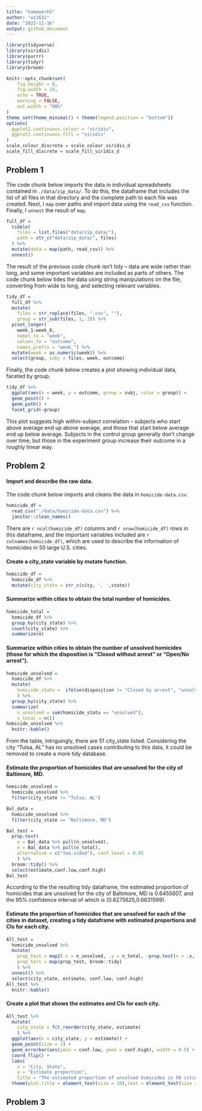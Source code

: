```yaml
---
title: "homework5"
author: "wz2631"
date: "2022-11-16"
output: github_document
---
```


```r
library(tidyverse)
library(viridis)
library(purrr)
library(tidyr)
library(broom)

knitr::opts_chunk$set(
	fig.height = 8,
	fig.width = 10,
	echo = TRUE,
	warning = FALSE,
	out.width = "90%"
)
theme_set(theme_minimal() + theme(legend.position = "bottom"))
options(
  ggplot2.continuous.colour = "viridis",
  ggplot2.continuous.fill = "viridis"
)
scale_colour_discrete = scale_colour_viridis_d
scale_fill_discrete = scale_fill_viridis_d
```

## Problem 1

The code chunk below imports the data in individual spreadsheets contained in `./data/zip_data/`. To do this, the dataframe that includes the list of all files in that directory and the complete path to each file was created. Next, I `map` over paths and import data using the `read_csv` function. Finally, I `unnest` the result of `map`.

```r
full_df = 
  tibble(
    files = list.files("data/zip_data/"),
    path = str_c("data/zip_data/", files)
  ) %>% 
  mutate(data = map(path, read_csv)) %>% 
  unnest()
```

The result of the previous code chunk isn't tidy -- data are wide rather than long, and some important variables are included as parts of others. The code chunk below tides the data using string manipulations on the file, converting from wide to long, and selecting relevant variables. 

```r
tidy_df = 
  full_df %>% 
  mutate(
    files = str_replace(files, ".csv", ""),
    group = str_sub(files, 1, 3)) %>% 
  pivot_longer(
    week_1:week_8,
    names_to = "week",
    values_to = "outcome",
    names_prefix = "week_") %>% 
  mutate(week = as.numeric(week)) %>% 
  select(group, subj = files, week, outcome)
```

Finally, the code chunk below creates a plot showing individual data, faceted by group. 

```r
tidy_df %>% 
  ggplot(aes(x = week, y = outcome, group = subj, color = group)) + 
  geom_point() + 
  geom_path() + 
  facet_grid(~group)
```

This plot suggests high within-subject correlation -- subjects who start above average end up above average, and those that start below average end up below average. Subjects in the control group generally don't change over time, but those in the experiment group increase their outcome in a roughly linear way. 

## Problem 2
#### Import and describe the raw data.
The code chunk below imports and cleans the data in `homicide-data.csv`. 
```r
homicide_df = 
  read_csv("./data/homicide-data.csv") %>% 
  janitor::clean_names()
```
There are `r ncol(homicide_df)` columns and `r nrow(homicide_df)` rows in this dataframe, and the important variables included are `r colnames(homicide_df)`, which are used to describe the information of homicides in 50 large U.S. cities.

#### Create a city_state variable by mutate function.
```r
homicide_df =
  homicide_df %>% 
  mutate(city_state = str_c(city, ', ',state))
```

#### Summarize within cities to obtain the total number of homicides.
```r
homicide_total = 
  homicide_df %>% 
  group_by(city_state) %>% 
  count(city_state) %>% 
  summarize(n) 
```

####  Summarize within cities to obtain the number of unsolved homicides (those for which the disposition is “Closed without arrest” or “Open/No arrest”).
```r
homicide_unsolved = 
  homicide_df %>% 
  mutate(
    homicide_statu =  ifelse(disposition != "Closed by arrest", "unsolved", "solved")
    ) %>%
  group_by(city_state) %>% 
  summarize(
    n_unsolved = sum(homicide_statu == "unsolved"),
    n_total = n()) 
homicide_unsolved %>% 
  knitr::kable()
```
From the table, intriguingly, there are 51 city_state listed. Considering the city "Tulsa, AL" has no unsolved cases contributing to this data, it could be removed to create a more tidy database.

#### Estimate the proportion of homicides that are unsolved for the city of Baltimore, MD.
```r
homicide_unsolved = 
  homicide_unsolved %>%
  filter(city_state != "Tulsa, AL") 

Bal_data = 
  homicide_unsolved %>%
  filter(city_state == "Baltimore, MD")

Bal_test = 
  prop.test(
    x = Bal_data %>% pull(n_unsolved),
    n = Bal_data %>% pull(n_total),
    alternative = c("two.sided"), conf.level = 0.95
    ) %>% 
  broom::tidy() %>%
  select(estimate,conf.low,conf.high)
Bal_test
```
According to the the resulting tidy dataframe, the estimated proportion of homicides that are unsolved for the city of Baltimore, MD is 0.6455607, and the 95% confidence interval of which is (0.6275625,0.6631599).

#### Estimate the proportion of homicides that are unsolved for each of the cities in dataset, creating a tidy dataframe with estimated proportions and CIs for each city.
```r
All_test = 
  homicide_unsolved %>%
  mutate(
    prop_test = map2(.x = n_unsolved, .y = n_total, ~prop.test(x = .x, n = .y)),
    prop_test = map(prop_test, broom::tidy)
    ) %>% 
  unnest() %>% 
  select(city_state, estimate, conf.low, conf.high)
All_test %>% 
  knitr::kable()
```

#### Create a plot that shows the estimates and CIs for each city.
```r
All_test %>%
  mutate(
    city_state = fct_reorder(city_state, estimate)
    ) %>% 
  ggplot(aes(x = city_state, y = estimate)) +
  geom_point(size = 1) + 
  geom_errorbar(aes(ymin = conf.low, ymax = conf.high), width = 0.5) +
  coord_flip() +
  labs(
    x = "City, State",
    y = "Estimate proportion", 
    title = "The estimated proportion of unsolved homicides in 50 cities") +
  theme(plot.title = element_text(size = 10),text = element_text(size = 6)) 
```

## Problem 3
